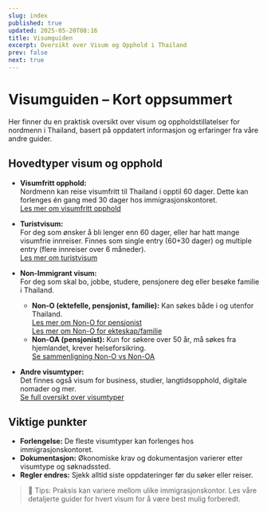 ```yaml
---
slug: index
published: true
updated: 2025-05-20T08:16
title: Visumguiden
excerpt: Oversikt over Visum og Opphold i Thailand
prev: false
next: true
---
```


# Visumguiden – Kort oppsummert

Her finner du en praktisk oversikt over visum og oppholdstillatelser for nordmenn i Thailand, basert på oppdatert informasjon og erfaringer fra våre andre guider.

## Hovedtyper visum og opphold

- **Visumfritt opphold:**  
  Nordmenn kan reise visumfritt til Thailand i opptil 60 dager. Dette kan forlenges én gang med 30 dager hos immigrasjonskontoret.  
  [Les mer om visumfritt opphold](/visumguiden/turist/visumfritt/)

- **Turistvisum:**  
  For deg som ønsker å bli lenger enn 60 dager, eller har hatt mange visumfrie innreiser. Finnes som single entry (60+30 dager) og multiple entry (flere innreiser over 6 måneder).  
  [Les mer om turistvisum](/visumguiden/turist/visum/)

- **Non-Immigrant visum:**  
  For deg som skal bo, jobbe, studere, pensjonere deg eller besøke familie i Thailand.  
  - **Non-O (ektefelle, pensjonist, familie):** Kan søkes både i og utenfor Thailand.  
    [Les mer om Non-O for pensjonist](/visumguiden/non-o/pensjonist/)  
    [Les mer om Non-O for ekteskap/familie](/visumguiden/non-o/ekteskap/)
  - **Non-OA (pensjonist):** Kun for søkere over 50 år, må søkes fra hjemlandet, krever helseforsikring.  
    [Se sammenligning Non-O vs Non-OA](/visumguiden/langtidsopphold/)

- **Andre visumtyper:**  
  Det finnes også visum for business, studier, langtidsopphold, digitale nomader og mer.  
  [Se full oversikt over visumtyper](/visumguiden/index/)

## Viktige punkter

- **Forlengelse:** De fleste visumtyper kan forlenges hos immigrasjonskontoret.
- **Dokumentasjon:** Økonomiske krav og dokumentasjon varierer etter visumtype og søknadssted.
- **Regler endres:** Sjekk alltid siste oppdateringer før du søker eller reiser.

> 📌 Tips: Praksis kan variere mellom ulike immigrasjonskontor. Les våre detaljerte guider for hvert visum for å være best mulig forberedt.
